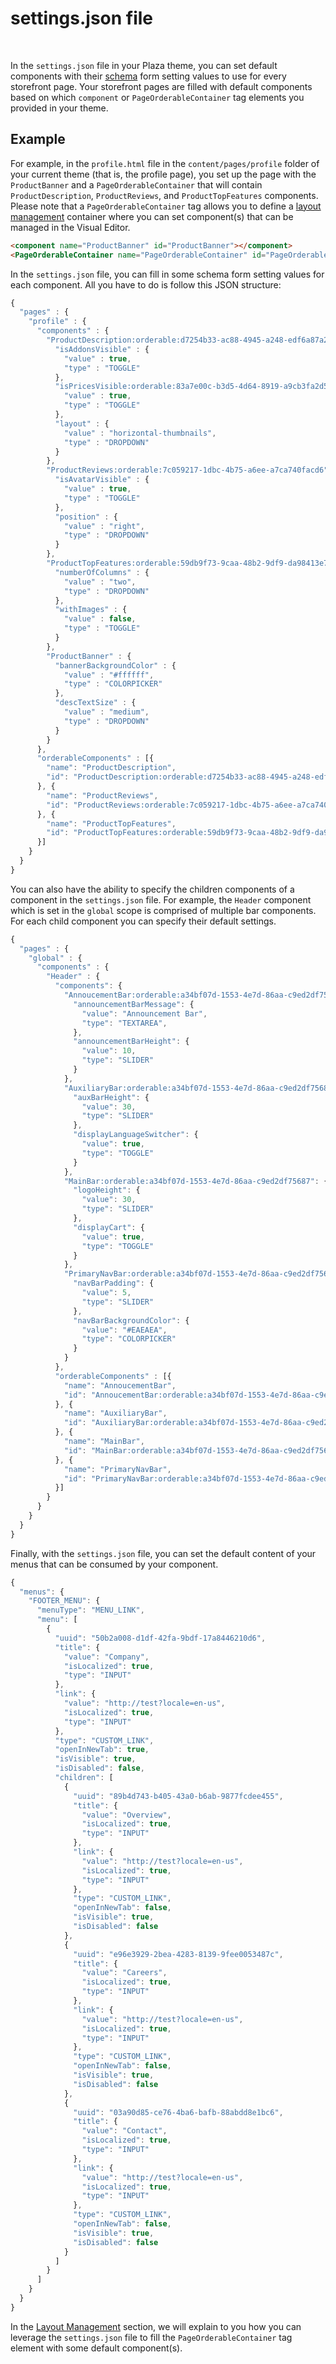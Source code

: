 
<Meta title="Docs/Customization/Settings file" />

# settings.json file
<br />

In the `settings.json` file in your Plaza theme, you can set default components with their [schema](?path=/story/docs-customization-schema--page#schema) form setting values to use for every storefront page. Your storefront pages are filled with default components based on which `component` or `PageOrderableContainer` tag elements you provided in your theme.

## Example

For example, in the `profile.html` file in the `content/pages/profile` folder of your current theme (that is, the profile page), you set up the page with the `ProductBanner` and a `PageOrderableContainer` that will contain `ProductDescription`, `ProductReviews`, and `ProductTopFeatures` components.
Please note that a `PageOrderableContainer` tag allows you to define a [layout management](?path=/story/docs-customization-layout-management--page) container where you can set component(s) that can be managed in the Visual Editor.

```html
<component name="ProductBanner" id="ProductBanner"></component>
<PageOrderableContainer name="PageOrderableContainer" id="PageOrderableContainerProfilePage"></PageOrderableContainer>
```

In the `settings.json` file, you can fill in some schema form setting values for each component. All you have to do is follow
this JSON structure:

```js
{
  "pages" : {
    "profile" : {
      "components" : {
        "ProductDescription:orderable:d7254b33-ac88-4945-a248-edf6a87a2b16" : {
          "isAddonsVisible" : {
            "value" : true,
            "type" : "TOGGLE"
          },
          "isPricesVisible:orderable:83a7e00c-b3d5-4d64-8919-a9cb3fa2d5b3" : {
            "value" : true,
            "type" : "TOGGLE"
          },
          "layout" : {
            "value" : "horizontal-thumbnails",
            "type" : "DROPDOWN"
          }
        },
        "ProductReviews:orderable:7c059217-1dbc-4b75-a6ee-a7ca740facd6" : {
          "isAvatarVisible" : {
            "value" : true,
            "type" : "TOGGLE"
          },
          "position" : {
            "value" : "right",
            "type" : "DROPDOWN"
          }
        },
        "ProductTopFeatures:orderable:59db9f73-9caa-48b2-9df9-da98413e7de8" : {
          "numberOfColumns" : {
            "value" : "two",
            "type" : "DROPDOWN"
          },
          "withImages" : {
            "value" : false,
            "type" : "TOGGLE"
          }
        },
        "ProductBanner" : {
          "bannerBackgroundColor" : {
            "value" : "#ffffff",
            "type" : "COLORPICKER"
          },
          "descTextSize" : {
            "value" : "medium",
            "type" : "DROPDOWN"
          }
        }
      },
      "orderableComponents" : [{
        "name": "ProductDescription",
        "id": "ProductDescription:orderable:d7254b33-ac88-4945-a248-edf6a87a2b16"
      }, {
        "name": "ProductReviews",
        "id": "ProductReviews:orderable:7c059217-1dbc-4b75-a6ee-a7ca740facd6"
      }, {
        "name": "ProductTopFeatures",
        "id": "ProductTopFeatures:orderable:59db9f73-9caa-48b2-9df9-da98413e7de8"
      }]
    }
  }
}
```

You can also have the ability to specify the children components of a component in the `settings.json` file.
For example, the `Header` component which is set in the `global` scope is comprised of multiple bar components. For each child component
you can specify their default settings.

```js
{
  "pages" : {
    "global" : {
      "components" : {
        "Header" : {
          "components": {
            "AnnoucementBar:orderable:a34bf07d-1553-4e7d-86aa-c9ed2df75685": {
              "announcementBarMessage": {
                "value": "Announcement Bar",
                "type": "TEXTAREA",
              },
              "announcementBarHeight": {
                "value": 10,
                "type": "SLIDER"
              }
            },
            "AuxiliaryBar:orderable:a34bf07d-1553-4e7d-86aa-c9ed2df75686": {
              "auxBarHeight": {
                "value": 30,
                "type": "SLIDER"
              },
              "displayLanguageSwitcher": {
                "value": true,
                "type": "TOGGLE"
              }
            },
            "MainBar:orderable:a34bf07d-1553-4e7d-86aa-c9ed2df75687": {
              "logoHeight": {
                "value": 30,
                "type": "SLIDER"
              },
              "displayCart": {
                "value": true,
                "type": "TOGGLE"
              }
            },
            "PrimaryNavBar:orderable:a34bf07d-1553-4e7d-86aa-c9ed2df75688": {
              "navBarPadding": {
                "value": 5,
                "type": "SLIDER"
              },
              "navBarBackgroundColor": {
                "value": "#EAEAEA",
                "type": "COLORPICKER"
              }
            }
          },
          "orderableComponents" : [{
            "name": "AnnoucementBar",
            "id": "AnnoucementBar:orderable:a34bf07d-1553-4e7d-86aa-c9ed2df75685"
          }, {
            "name": "AuxiliaryBar",
            "id": "AuxiliaryBar:orderable:a34bf07d-1553-4e7d-86aa-c9ed2df75686"
          }, {
            "name": "MainBar",
            "id": "MainBar:orderable:a34bf07d-1553-4e7d-86aa-c9ed2df75687"
          }, {
            "name": "PrimaryNavBar",
            "id": "PrimaryNavBar:orderable:a34bf07d-1553-4e7d-86aa-c9ed2df75688"
          }]
        }   
      }
    }
  }
}
```

Finally, with the `settings.json` file, you can set the default content of your menus that can be consumed by
your component.

```js
{
  "menus": {
    "FOOTER_MENU": {
      "menuType": "MENU_LINK",
      "menu": [
        {
          "uuid": "50b2a008-d1df-42fa-9bdf-17a8446210d6",
          "title": {
            "value": "Company",
            "isLocalized": true,
            "type": "INPUT"
          },
          "link": {
            "value": "http://test?locale=en-us",
            "isLocalized": true,
            "type": "INPUT"
          },
          "type": "CUSTOM_LINK",
          "openInNewTab": true,
          "isVisible": true,
          "isDisabled": false,
          "children": [
            {
              "uuid": "89b4d743-b405-43a0-b6ab-9877fcdee455",
              "title": {
                "value": "Overview",
                "isLocalized": true,
                "type": "INPUT"
              },
              "link": {
                "value": "http://test?locale=en-us",
                "isLocalized": true,
                "type": "INPUT"
              },
              "type": "CUSTOM_LINK",
              "openInNewTab": false,
              "isVisible": true,
              "isDisabled": false
            },
            {
              "uuid": "e96e3929-2bea-4283-8139-9fee0053487c",
              "title": {
                "value": "Careers",
                "isLocalized": true,
                "type": "INPUT"
              },
              "link": {
                "value": "http://test?locale=en-us",
                "isLocalized": true,
                "type": "INPUT"
              },
              "type": "CUSTOM_LINK",
              "openInNewTab": false,
              "isVisible": true,
              "isDisabled": false
            },
            {
              "uuid": "03a90d85-ce76-4ba6-bafb-88abdd8e1bc6",
              "title": {
                "value": "Contact",
                "isLocalized": true,
                "type": "INPUT"
              },
              "link": {
                "value": "http://test?locale=en-us",
                "isLocalized": true,
                "type": "INPUT"
              },
              "type": "CUSTOM_LINK",
              "openInNewTab": false,
              "isVisible": true,
              "isDisabled": false
            }
          ]
        }
      ]
    }
  }
}
```

In the [Layout Management](?path=/story/docs-customization-layout-management--page#layout-management) section, we will explain to you how you can leverage the `settings.json` file to fill the
`PageOrderableContainer` tag element with some default component(s).
